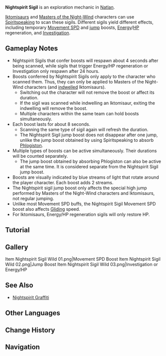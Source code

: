 {{Terminology Infobox
|image  = Item Nightspirit Sigil Wild 03.png
|type   = Exploration
|region = Natlan
}}
'''Nightspirit Sigil''' is an exploration mechanic in [[Natlan]]. 

[[Iktomisaur]]s and [[Masters of the Night-Wind]] characters can use [[Spiritspeaking]] to scan these sigils. Different sigils yield different effects, including temporary [[Movement SPD]] and [[jump]] boosts, [[Energy]]/[[HP]] regeneration, and [[Investigation]].

==Gameplay Notes==
* Nightspirit Sigils that confer boosts will respawn about 4 seconds after being scanned, while sigils that trigger Energy/HP regeneration or Investigation only respawn after 24 hours.{{verify}}
* Boosts conferred by Nightspirit Sigils only apply to the character who scanned them. Thus, they can only be applied to Masters of the Night-Wind characters (and [[Saurian Indwelling|indwelled]] Iktomisaurs).
** Switching out the character will not remove the boost or affect its duration.
** If the sigil was scanned while indwelling an Iktomisaur, exiting the indwelling will remove the boost.
** Multiple characters within the same team can hold boosts simultaneously.
* Each boost lasts for about 8 seconds.
** Scanning the same type of sigil again will refresh the duration.
** The Nightspirit Sigil jump boost does not disappear after one jump, unlike the jump boost obtained by using Spiritspeaking to absorb [[Phlogiston]].
* Multiple types of boosts can be active simultaneously. Their durations will be counted separately.
** The jump boost obtained by absorbing Phlogiston can also be active at the same time. It is considered separate from the Nightspirit Sigil jump boost.
* Boosts are visually indicated by blue streams of light that rotate around the player character. Each boost adds 2 streams.
* The Nightspirit sigil jump boost only affects the special high jump performed by Masters of the Night-Wind characters and Iktomisaurs, not regular jumping.
* Unlike most Movement SPD buffs, the Nightspirit Sigil Movement SPD boost also affects [[Gliding]] speed.
* For Iktomisaurs, Energy/HP regeneration sigils will only restore HP.

==Tutorial==
{{Tutorial|"Nightspirit Sigils"}}

==Gallery==
<gallery>
Item Nightspirit Sigil Wild 01.png|Movement SPD Boost
Item Nightspirit Sigil Wild 02.png|Jump Boost
Item Nightspirit Sigil Wild 03.png|Investigation or Energy/HP
</gallery>

==See Also==
* [[Nightspirit Graffiti]]

==Other Languages==
{{Other Languages
|en       = Nightspirit Sigil
|zhs      = 「灵谜纹」
|zhs_rm   = "Língmí-wén"
|zht      = 「靈謎紋」
|zht_rm   = "Língmí-wén"
|zh_tl    = 
|ja       = 「謎霊のシジル」
|ja_rm    = "Meirei no Shijiru"{{Assumed}}
|ja_tl    = 
|ko       = 「영력 문양」
|ko_tl    = 
|es       = Inscripción mística
|es_tl    = Mystical Inscription
|fr       = Insigne de spirinocturne
|fr_tl    = Nightspirit Insignia
|ru       = Символ Ночного духа
|ru_tl    = 
|th       = "ตราวิญญาณราตรี"
|th_rm    = 
|th_tl    = 
|vi       = "Hoa Văn Linh Hồn"
|vi_tl    = 
|de       = „Nachtgeist-Muster“
|de_tl    = "Nightspirit Pattern"
|id       = "Nightspirit Sigil"
|pt       = "Selo do Espírito Noturno"
|pt_tl    = 
|tr       = "Gece Ruhu Mührü"
|tr_tl    = 
|it       = "Sigillo dello Spirito della Notte"
|it_tl    = 
}}

==Change History==
{{Change History|5.2}}

==Navigation==
{{Exploration Navbox|Natlan}}